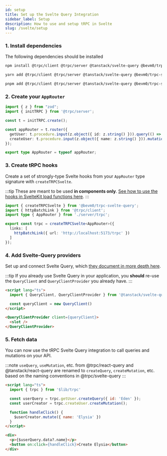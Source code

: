 ```yaml
---
id: setup
title: Set up the Svelte Query Integration
sidebar_label: Setup
description: How to use and setup tRPC in Svelte
slug: /svelte/setup
---
```



### 1. Install dependencies

The following dependencies should be installed

<Tabs>
  <TabItem value="npm" label="npm" default>

```bash
npm install @trpc/client @trpc/server @tanstack/svelte-query @bevm0/trpc-svelte-query 
```

  </TabItem>

  <TabItem value="yarn" label="yarn">

```bash
yarn add @trpc/client @trpc/server @tanstack/svelte-query @bevm0/trpc-svelte-query 
```

  </TabItem>

  <TabItem value="pnpm" label="pnpm">

```bash
pnpm add @trpc/client @trpc/server @tanstack/svelte-query @bevm0/trpc-svelte-query 
```

  </TabItem>
</Tabs>

### 2. Create your `AppRouter`

```ts title='src/lib/server/trpc.ts'
import { z } from "zod";
import { initTRPC } from '@trpc/server';

const t = initTRPC.create();

const appRouter = t.router({
  getUser: t.procedure.input(z.object({ id: z.string() })).query(() => ({ name: 'foo' })),
  createUser: t.procedure.input(z.object({ name: z.string() })).mutation(() => 'bar'),
});

export type AppRouter = typeof appRouter;
```

### 3. Create tRPC hooks

Create a set of strongly-type Svelte hooks from your `AppRouter` type signature with `createTRPCSvelte`.

:::tip
These are meant to be used **in components only**.
[See how to use the hooks in SvelteKit load functions here](/sveltekit/setup).
:::

```ts title='src/lib/trpc.ts'
import { createTRPCSvelte } from '@bevm0/trpc-svelte-query';
import { httpBatchLink } from '@trpc/client';
import type { AppRouter } from './server/trpc';

export const trpc = createTRPCSvelte<AppRouter>({
  links: [ 
    httpBatchLink({ url: 'http://localhost:5173/trpc' })
  ]
});
```

### 4. Add Svelte-Query providers

Set up and connect Svelte Query,
which [they document in more depth here](https://tanstack.com/query/latest/docs/svelte/overview#example).

:::tip
If you already use Svelte Query in your application, you **should** re-use the `QueryClient` and `QueryClientProvider` you already have.
:::

```html title='src/routes/+layout.svelte'
<script lang="ts">
  import { QueryClient, QueryClientProvider } from '@tanstack/svelte-query';

  const queryClient = new QueryClient()
</script>

<QueryClientProvider client={queryClient}>
  <slot />
</QueryClientProvider>
```

### 5. Fetch data

You can now use the tRPC Svelte Query integration to 
call queries and mutations on your API.

:::note
`useQuery`, `useMutation`, etc. from @trpc/react-query and @tanstack/react-query
are renamed to `createQuery`, `createMutation`, etc.
based on the naming conventions in @trpc/svelte-query
:::

```html title='src/routes/+page.svelte'
<script lang="ts">
  import { trpc } from '$lib/trpc'

  const userQuery = trpc.getUser.createQuery({ id: 'Eden' });
  const userCreator = trpc.createUser.createMutation();

  function handleClick() {
    $userCreator.mutate({ name: 'Elysia' })
  }
</script>

<div>
  <p>{$userQuery.data?.name}</p>
  <button on:click={handleClick}>Create Elysia</button>
</div>
```
